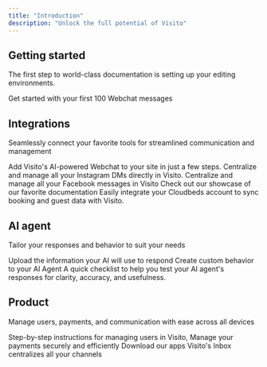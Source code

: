 ```yaml
---
title: "Introduction"
description: "Unlock the full potential of Visito"
---
```


## Getting started

The first step to world-class documentation is setting up your editing environments.

<CardGroup cols="2">
  <Card title="Activate your account" icon="circle-user" href="https://docs.visitoai.com/Getting-started/activate-your-account">
    Get started with your first 100 Webchat messages
  </Card>
</CardGroup>

## Integrations

Seamlessly connect your favorite tools for streamlined communication and management

<CardGroup cols="2">
  <Card title="Webchat" href="https://docs.visitoai.com/Channels-integrations/Webchat">
    Add Visito's AI-powered Webchat to your site in just a few steps.
  </Card>
  <Card title="Instagram" href="https://docs.visitoai.com/Channels-integrations/Instagram">
    Centralize and manage all your Instagram DMs directly in Visito.
  </Card>
  <Card title="Messenger" href="https://docs.visitoai.com/Channels-integrations/Messenger">
    Centralize and manage all your Facebook messages in Visito
  </Card>
  <Card title="WhatsApp" href="https://docs.visitoai.com/Channels-integrations/WhatsApp">
    Check out our showcase of our favorite documentation
  </Card>
  <Card title="Cloudbeds" href="https://docs.visitoai.com/Channels-integrations/Cloudbeds">
    Easily integrate your Cloudbeds account to sync booking and guest data with Visito.
  </Card>
</CardGroup>

## AI agent

Tailor your responses and behavior to suit your needs

<CardGroup cols="2">
  <Card title="Data sources " icon="database" href="https://docs.visitoai.com/AI-agent/Data-source">
    Upload the information your AI will use to respond
  </Card>
  <Card title="AI behavior" icon="sparkles" href="https://docs.visitoai.com/AI-agent/AI-behavior">
    Create custom behavior to your AI Agent
  </Card>
  <Card title="Test your agent" icon="screwdriver-wrench" href="https://docs.visitoai.com/AI-agent/Test-your-agent">
    A quick checklist to help you test your AI agent's responses for clarity, accuracy, and usefulness.
  </Card>
</CardGroup>

## Product

Manage users, payments, and communication with ease across all devices

<CardGroup cols="2">
  <Card title="User management" icon="user-group" href="https://docs.visitoai.com/Product/User-management">
    Step-by-step instructions for managing users in Visito,
  </Card>
  <Card title="Payment" icon="money-bill-simple-wave" href="https://docs.visitoai.com/Product/Payment">
    Manage your payments securely and efficiently
  </Card>
  <Card title="Mobile & Desktop" icon="mobile" href="https://docs.visitoai.com/Product/Mobile-and-desktop">
    Download our apps
  </Card>
  <Card title="Inbox" icon="inbox" href="https://docs.visitoai.com/Product/Inbox">
    Visito's Inbox centralizes all your channels
  </Card>
</CardGroup>